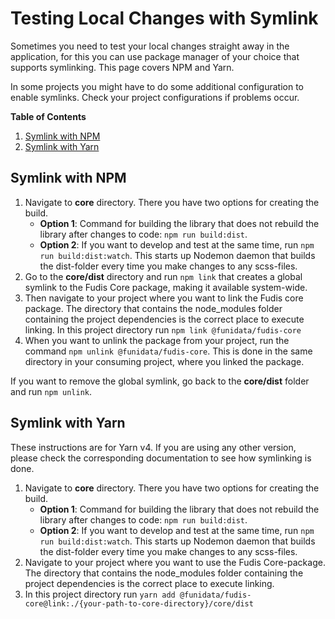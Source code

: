 
<Meta title="Documentation/Development/Tooling/Testing Local Changes with Symlink" />

# Testing Local Changes with Symlink

Sometimes you need to test your local changes straight away in the application, for this you can use package manager of your choice that supports symlinking. This page covers NPM and Yarn.

In some projects you might have to do some additional configuration to enable symlinks. Check your project configurations if problems occur.

**Table of Contents**

1. [Symlink with NPM](#symlink-with-npm)
2. [Symlink with Yarn](#symlink-with-yarn)

## Symlink with NPM

1. Navigate to **core** directory. There you have two options for creating the build.
   - **Option 1**: Command for building the library that does not rebuild the library after changes to code: `npm run build:dist`.
   - **Option 2**: If you want to develop and test at the same time, run `npm run build:dist:watch`. This starts up Nodemon daemon that builds the dist-folder every time you make changes to any scss-files.
2. Go to the **core/dist** directory and run `npm link` that creates a global symlink to the Fudis Core package, making it available system-wide.
3. Then navigate to your project where you want to link the Fudis core package. The directory that contains the node_modules folder containing the project dependencies is the correct place to execute linking. In this project directory run `npm link @funidata/fudis-core`
4. When you want to unlink the package from your project, run the command `npm unlink @funidata/fudis-core`. This is done in the same directory in your consuming project, where you linked the package.

If you want to remove the global symlink, go back to the **core/dist** folder and run `npm unlink`.

## Symlink with Yarn

These instructions are for Yarn v4. If you are using any other version, please check the corresponding documentation to see how symlinking is done.

1. Navigate to **core** directory. There you have two options for creating the build.
   - **Option 1**: Command for building the library that does not rebuild the library after changes to code: `npm run build:dist`.
   - **Option 2**: If you want to develop and test at the same time, run `npm run build:dist:watch`. This starts up Nodemon daemon that builds the dist-folder every time you make changes to any scss-files.
2. Navigate to your project where you want to use the Fudis Core-package. The directory that contains the node_modules folder containing the project dependencies is the correct place to execute linking.
3. In this project directory run `yarn add @funidata/fudis-core@link:./{your-path-to-core-directory}/core/dist`
